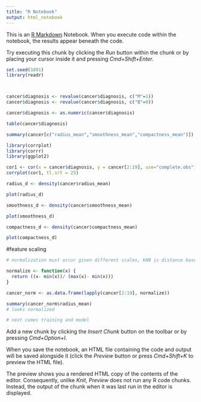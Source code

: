 ```yaml
---
title: "R Notebook"
output: html_notebook
---
```


This is an [R Markdown](http://rmarkdown.rstudio.com) Notebook. When you execute code within the notebook, the results appear beneath the code. 

Try executing this chunk by clicking the *Run* button within the chunk or by placing your cursor inside it and pressing *Cmd+Shift+Enter*. 

```r

set.seed(1891)
library(readr)



cancer$diagnosis <- revalue(cancer$diagnosis, c("M"=1))
cancer$diagnosis <- revalue(cancer$diagnosis, c("B"=0))

cancer$diagnosis <- as.numeric(cancer$diagnosis) 

```



```r
table(cancer$diagnosis)

summary(cancer[c("radius_mean","smoothness_mean","compactness_mean")])

```

```r

library(corrplot)
library(corrr)
library(ggplot2)

cor1 <- cor(x = cancer$diagnosis, y = cancer[2:19], use="complete.obs")
corrplot(cor1, tl.srt = 25)

```



```r

radius_d <- density(cancer$radius_mean)

plot(radius_d)

smoothness_d <- density(cancer$smoothness_mean)

plot(smoothness_d)

compactness_d <- density(cancer$compactness_mean)

plot(compactness_d)


```



#feature scaling
```r
# normalization must occur given different scales, kNN is distance based, and metrics are not gaussian in dist.

normalize <- function(x) {
  return ((x- min(x))/ (max(x)- min(x)))
}

cancer_norm <- as.data.frame(lapply(cancer[2:19], normalize))

summary(cancer_norm$radius_mean)
# looks normalized

```

```r

# next comes training and model


```



Add a new chunk by clicking the *Insert Chunk* button on the toolbar or by pressing *Cmd+Option+I*.

When you save the notebook, an HTML file containing the code and output will be saved alongside it (click the *Preview* button or press *Cmd+Shift+K* to preview the HTML file). 

The preview shows you a rendered HTML copy of the contents of the editor. Consequently, unlike *Knit*, *Preview* does not run any R code chunks. Instead, the output of the chunk when it was last run in the editor is displayed.

